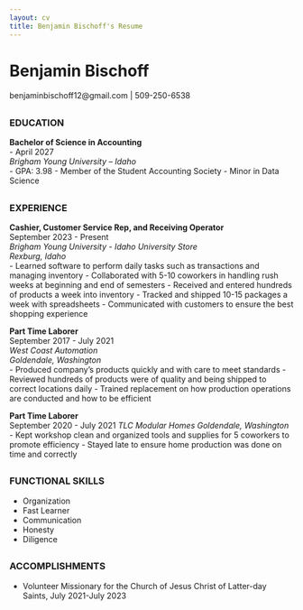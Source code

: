 ```yaml
---
layout: cv
title: Benjamin Bischoff's Resume
---
```

# Benjamin Bischoff
benjaminbischoff12@gmail.com | 509-250-6538

## 
### EDUCATION  
__Bachelor of Science in Accounting__  
- April 2027  
*Brigham Young University – Idaho*  
- GPA: 3.98
- Member of the Student Accounting Society
- Minor in Data Science

##
### EXPERIENCE  
__Cashier, Customer Service Rep, and Receiving Operator__  
September 2023 - Present  
*Brigham Young University - Idaho University Store*	  
*Rexburg, Idaho*  
- Learned software to perform daily tasks such as transactions and managing inventory
- Collaborated with 5-10 coworkers in handling rush weeks at beginning and end of semesters
- Received and entered hundreds of products a week into inventory
- Tracked and shipped 10-15 packages a week with spreadsheets
- Communicated with customers to ensure the best shopping experience
 
__Part Time Laborer__	
September 2017 - July 2021  
*West Coast Automation*	  
*Goldendale, Washington*  
- Produced company's products quickly and with care to meet standards
- Reviewed hundreds of products were of quality and being shipped to correct locations daily
- Trained replacement on how production operations are conducted and how to be efficient

__Part Time Laborer__	
September 2020 - July 2021
*TLC Modular Homes*
*Goldendale, Washington*
- Kept workshop clean and organized tools and supplies for 5 coworkers to promote efficiency
- Stayed late to ensure home production was done on time and correctly

##
### FUNCTIONAL SKILLS  
- Organization
- Fast Learner
- Communication
- Honesty
- Diligence

##
### ACCOMPLISHMENTS   
- Volunteer Missionary for the Church of Jesus Christ of Latter-day Saints, July 2021-July 2023
<!-- ### Footer

Last updated: April 2025 -->